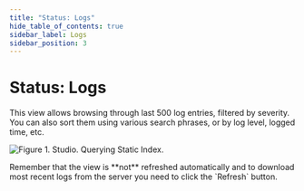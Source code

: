 ```yaml
---
title: "Status: Logs"
hide_table_of_contents: true
sidebar_label: Logs
sidebar_position: 3
---
```



# Status: Logs

This view allows browsing through last 500 log entries, filtered by severity. You can also sort them using various search phrases, or by log level, logged time, etc.

![Figure 1. Studio. Querying Static Index.](./assets/status_logs-1.png)

<Admonition type="info" title="Info">
Remember that the view is **not** refreshed automatically and to download most recent logs from the server you need to click the `Refresh` button.
</Admonition>
